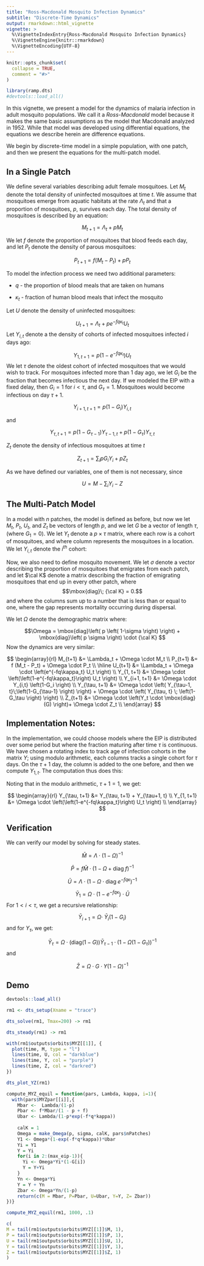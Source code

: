 ```yaml
---
title: "Ross-Macdonald Mosquito Infection Dynamics"
subtitle: "Discrete-Time Dynamics"
output: rmarkdown::html_vignette
vignette: >
  %\VignetteIndexEntry{Ross-Macdonald Mosquito Infection Dynamics}
  %\VignetteEngine{knitr::rmarkdown}
  %\VignetteEncoding{UTF-8}
---
```


```r
knitr::opts_chunk$set(
  collapse = TRUE,
  comment = "#>"
)
```

```r
library(ramp.dts)
#devtools::load_all()
```


In this vignette, we present a model for the dynamics of malaria infection in adult mosquito populations. We call it a *Ross-Macdonald* model because it makes the same basic assumptions as the model that Macdonald analyzed in 1952. While that model was developed using differential equations, the equations we describe herein are difference equations.  

We begin by discrete-time model in a simple population, with one patch, and then we present the equations for the multi-patch model. 

## In a Single Patch 

We define several variables describing adult female mosquitoes. Let $M_t$ denote the total density of uninfected mosquitoes at time $t.$ We assume that mosquitoes emerge from aquatic habitats at the rate $\Lambda_t$ and that a proportion of mosquitoes, $p$, survives each day. The total density of mosquitoes is described by an equation: 

$$M_{t+1} = \Lambda_t + p M_t$$ 

We let $f$ denote the proportion of mosquitoes that blood feeds each day, and let $P_t$ denote the density of parous mosquitoes: 

$$P_{t+1} = f(M_t - P_t) + p P_t$$ 

To model the infection process we need two additional parameters: 

+ $q$ - the proportion of blood meals that are taken on humans 

+ $\kappa_t$ - fraction of human blood meals that infect the mosquito

Let $U$ denote the density of uninfected mosquitoes: 

$$U_{t+1} = \Lambda_t + p e^{-f q \kappa_t} U_t $$ 
Let $Y_{i,t}$ denote a the density of cohorts of infected mosquitoes infected $i$ days ago: 

$$Y_{1, t+1} = p (1-e^{-f q \kappa_t}) U_t $$ 
We let $\tau$ denote the oldest cohort of infected mosquitoes that we would wish to track. For mosquitoes infected more than 1 day ago, we let $G_i$ be the fraction that becomes infectious the next day. If we modeled the EIP with a fixed delay, then $G_i = 1$ for $i < \tau$, and $G_\tau = 1$. Mosquitoes would become infectious on day $\tau+1.$ 

$$Y_{i+1, t+1} = p \left(1-G_i \right) Y_{i, t} $$

and 

$$Y_{\tau, t+1} = p \left(1-G_{\tau-1} \right) Y_{\tau-1, t} + p \left(1-G_\tau \right) Y_{\tau, t}$$

$Z_t$ denote the density of infectious mosquitoes at time $t$ 

$$Z_{t+1} = \sum_i p G_i Y_i  + p Z_t$$ 

As we have defined our variables, one of them is not necessary, since

$$U = M- \sum_i Y_i - Z$$ 

## The Multi-Patch Model 

In a model with $n$ patches, the model is defined as before, but now we let $M_t,$ $P_t,$ $U_t$, and $Z_t$ be vectors of length $p,$ and we let $G$ be a vector of length $\tau,$ (where $G_1 = 0$). We let $Y_t$ denote a $p \times \tau$ matrix, where each row is a cohort of mosquitoes, and where column represents the mosquitoes in a location. We let $Y_{i,t}$ denote the $i^{th}$ cohort: 

Now, we also need to define mosquito movement. We let $\sigma$ denote a vector describing the proportion of mosquitoes that emigrates from each patch, and let $\cal K$ denote a matrix describing the fraction of emigrating mosquitoes that end up in every other patch, where $$\mbox{diag}\; {\cal K} = 0.$$ and where the columns sum up to a number that is less than or equal to one, where the gap represents mortality occurring during dispersal.  

We let $\Omega$ denote the demographic matrix where: 

$$\Omega = \mbox{diag}\left( p \left( 1-\sigma \right) \right) + \mbox{diag}\left( p \sigma \right) \cdot {\cal K} $$ 
Now the dynamics are very similar: 

$$ 
\begin{array}{rl}
M_{t+1} &= \Lambda_t + \Omega \cdot M_t \\
P_{t+1} &= f (M_t - P_t) + \Omega \cdot P_t \\ \hline
U_{t+1} &= \Lambda_t + \Omega \cdot \left(e^{-fq\kappa_t} U_t \right) \\
Y_{1, t+1} &= \Omega \cdot \left(\left(1-e^{-fq\kappa_t}\right)  U_t \right)  \\
Y_{i+1, t+1} &= \Omega \cdot Y_{i,t} \left(1-G_i   \right)  \\
Y_{\tau, t+1} &= \Omega \cdot \left( Y_{\tau-1, t}\;\left(1-G_{\tau-1} \right)  \right) + 
\Omega \cdot \left( Y_{\tau, t} \; \left(1-G_\tau \right) \right)  \\
Z_{t+1} &=  \Omega \cdot \left(Y_t \cdot \mbox{diag}(G) \right)+ \Omega \cdot Z_t \\
\end{array}
$$


## Implementation Notes:

In the implementation, we could choose models where the EIP is distributed over some period but where the fraction maturing after time $\tau$ is continuous. 
We have chosen a rotating index to track age of infection cohorts in the matrix $Y;$  using modulo arithmetic, each columns tracks a single cohort for $\tau$ days. On the $\tau +1$ day, the column is added to the one before, and then we compute $Y_{1,t}.$
The computation thus does this: 

\begin{array}{rl}
M_{t+1} &= \Lambda_t + \Omega \cdot M_t \\
P_{t+1} &= f(M_t-P_t) + \Omega \cdot P_t \\ \hline 
U_{t+1} &= \Lambda_t + \Omega \cdot \left(e^{-fq\kappa_t} U_t \right) \\
Y_{t+1} &= \Omega \cdot \left(Y_{i, t} \cdot \mbox{diag} \left(1-G \right) \right)  \\
Z_{t+1} &= \Omega \cdot \left( Y_t \cdot \mbox{diag}\; G \right)+ \Omega \cdot Z_t \\
\end{array}

Noting that in the modulo arithmetic, $\tau+1 = 1$, we get:

$$ 
\begin{array}{rl}
Y_{\tau, t+1} &= Y_{\tau, t+1} + Y_{\tau+1, t}    \\
Y_{1, t+1} &= \Omega \cdot \left(\left(1-e^{-fq\kappa_t}\right)  U_t \right)  \\
\end{array}
$$

## Verification

We can verify our model by solving for steady states.

$$\bar M = \Lambda \cdot (1-\Omega)^{-1}$$ 

$$\bar P = f \bar M \cdot (1-\Omega+ \mbox{diag}\;f )^{-1}$$ 

$$\bar U = \Lambda \cdot (1-\Omega \cdot \mbox{diag}\; e^{-fq\kappa})^{-1}$$ 

$$\bar Y_1 = \Omega \cdot \left( 1- e^{-fq\kappa}\right) \cdot \bar U$$ 
For $1 < i < \tau,$ we get a recursive relationship: 

$$\bar Y_{i+1} = \Omega \cdot \; \bar Y_i (1-G_i) $$ 
and for $Y_{\tau},$ we get: 

$$\bar Y_{\tau} = \Omega \cdot \left( \mbox{diag} \left(1-G\right) \right) \bar Y_{\tau-1} \cdot \left(1 - \Omega \left (1-G_\tau \right)  \right)^{-1}$$ 
and 

$$\bar Z = \Omega \cdot G \cdot Y \left( 1- \Omega\right)^{-1}$$

## Demo

```r
devtools::load_all()
```


```r
rm1 <- dts_setup(Xname = "trace")
```

```r
dts_solve(rm1, Tmax=200) -> rm1
```

```r
dts_steady(rm1) -> rm1
```


```r
with(rm1$outputs$orbits$MYZ[[1]], {
  plot(time, M, type = "l") 
  lines(time, U, col = "darkblue") 
  lines(time, Y, col = "purple") 
  lines(time, Z, col = "darkred") 
})
```

```r
dts_plot_YZ(rm1)
```

```r
compute_MYZ_equil = function(pars, Lambda, kappa, i=1){
  with(pars$MYZpar[[i]],{
    Mbar <-  Lambda/(1-p) 
    Pbar <- f*Mbar/(1 - p + f)
    Ubar <- Lambda/(1-p*exp(-f*q*kappa))
    
    calK = 1
    Omega = make_Omega(p, sigma, calK, pars$nPatches)
    Y1 <- Omega*(1-exp(-f*q*kappa))*Ubar 
    Yi = Y1
    Y = Yi
    for(i in 2:(max_eip-1)){
      Yi <- Omega*Yi*(1-G[i])
      Y = Y+Yi
    }
    Yn <- Omega*Yi
    Y = Y + Yn
    Zbar <- Omega*Yn/(1-p) 
    return(c(M = Mbar, P=Pbar, U=Ubar, Y=Y, Z= Zbar)) 
})}
```

```r
compute_MYZ_equil(rm1, 1000, .1) 
```

```r
c(
M = tail(rm1$outputs$orbits$MYZ[[1]]$M, 1), 
P = tail(rm1$outputs$orbits$MYZ[[1]]$P, 1), 
U = tail(rm1$outputs$orbits$MYZ[[1]]$U, 1),
Y = tail(rm1$outputs$orbits$MYZ[[1]]$Y, 1),
Z = tail(rm1$outputs$orbits$MYZ[[1]]$Z, 1)
)
```
